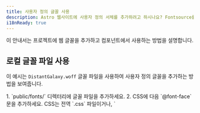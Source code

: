 ```yaml
---
title: 사용자 정의 글꼴 사용
description: Astro 웹사이트에 사용자 정의 서체를 추가하려고 하시나요? Fontsource를 통해 Google Fonts를 사용하거나 원하는 글꼴을 추가하세요.
i18nReady: true
---
```


이 안내서는 프로젝트에 웹 글꼴을 추가하고 컴포넌트에서 사용하는 방법을 설명합니다.

## 로컬 글꼴 파일 사용

이 예시는 `DistantGalaxy.woff` 글꼴 파일을 사용하여 사용자 정의 글꼴을 추가하는 방법을 보여줍니다.

<Steps>
1. `public/fonts/` 디렉터리에 글꼴 파일을 추가하세요.
2. CSS에 다음 `@font-face` 문을 추가하세요. CSS는 전역 `.css` 파일이거나, `<style is:global>` 블록이거나, 글꼴을 사용할 특정 레이아웃이나 컴포넌트의 `<style>` 블록일 수도 있습니다.

    ```css
    /* 사용자 정의 글꼴 모음을 등록하고 브라우저에 해당 글꼴 모음을 찾을 수 있는 위치를 알려주세요. */
    @font-face {
      font-family: 'DistantGalaxy';
      src: url('/fonts/DistantGalaxy.woff') format('woff');
      font-weight: normal;
      font-style: normal;
      font-display: swap;
    }
    ```

3. `@font-face` 문의 `font-family` 값을 사용하여 컴포넌트나 레이아웃의 요소에 스타일을 지정하세요. 이 예시에서 `<h1>` 제목에는 사용자 정의 글꼴이 적용되지만 `<p>` 단락에는 적용되지 않습니다.

    ```astro title="src/pages/example.astro" {9-11}
    ---
    ---

    <h1>머나먼 은하계에서...</h1>

    <p>사용자 정의 글꼴을 사용해 제목을 멋지게 꾸밀 수 있습니다!</p>

    <style>
    h1 {
      font-family: 'DistantGalaxy', sans-serif;
    }
    </style>
    ```
</Steps>

## Fontsource 사용

[Fontsource](https://fontsource.org/) 프로젝트는 Google Fonts 및 기타 오픈 소스 글꼴 사용을 단순화합니다. 사용하려는 글꼴을 설치할 수 있는 npm 모듈을 제공합니다.

<Steps>
1. [Fontsource 카탈로그](https://fontsource.org/)에서 사용하고 싶은 글꼴을 찾아보세요. 이 예시에서는 [Twinkle Star](https://fontsource.org/fonts/twinkle-star)를 사용합니다.
2. 선택한 글꼴에 대한 패키지를 설치합니다.

    <PackageManagerTabs>
      <Fragment slot="npm">
      ```shell
      npm install @fontsource/twinkle-star
      ```
      </Fragment>
      <Fragment slot="pnpm">
      ```shell
      pnpm add @fontsource/twinkle-star
      ```
      </Fragment>
      <Fragment slot="yarn">
      ```shell
      yarn add @fontsource/twinkle-star
      ```
      </Fragment>
    </PackageManagerTabs>

    :::tip
    Fontsource 웹사이트의 각 글꼴 페이지에 있는 "Quick Installation" 섹션에서 올바른 패키지 이름을 찾을 수 있습니다. 패키지 이름은 `@fontsource/`로 시작하고 그 뒤에 글꼴 이름이 있습니다.
    :::

3. 글꼴을 사용하려는 컴포넌트에서 글꼴 패키지를 가져옵니다. 일반적으로 사이트 전체에서 글꼴을 사용할 수 있도록 공통 레이아웃 컴포넌트에서 이 작업을 수행할 수 있습니다.

    가져오기는 글꼴을 설정하는 데 필요한 `@font-face` 규칙을 자동으로 추가합니다.

    ```astro title="src/layouts/BaseLayout.astro"
    ---
    import '@fontsource/twinkle-star';
    ---
    ```

4. Fontsource 페이지의 `body` 예시에 나와있는 것처럼 `font-family` 값으로 글꼴의 이름을 사용하세요. 이는 Astro 프로젝트에서 CSS를 작성할 수 있는 모든 곳에서 작동합니다.

    ```css
    h1 {
      font-family: "Twinkle Star", cursive;
    }
    ```
</Steps>

## Tailwind에 글꼴 등록

[Tailwind 통합](/ko/guides/integrations-guide/tailwind/)을 사용하는 경우 이 페이지의 이전 방법 중 하나에 약간의 수정을 거쳐 글꼴을 설치할 수 있습니다. [로컬 글꼴에 대한 `@font-face` 문](#로컬-글꼴-파일-사용)을 추가하거나 [Fontsource의 `import` 전략](#fontsource-사용)을 사용하여 글꼴을 설치할 수 있습니다.

Tailwind에 글꼴을 등록하려면 다음 단계를 따르세요.

<Steps>
1. 위 안내 중 하나를 따르되, CSS에 `font-family`를 추가하는 마지막 단계는 건너뛰세요.
2. `tailwind.config.mjs`에 서체 이름을 추가하세요.

    이 예시에서는 `Inter`를 sans-serif 글꼴 스택에 추가하고, Tailwind CSS의 기본 대체 글꼴을 사용합니다.

    ```js title="tailwind.config.mjs" ins={1,8-10}
    import defaultTheme from 'tailwindcss/defaultTheme'

    /** @type {import('tailwindcss').Config} */
    export default {
    	content: ['./src/**/*.{astro,html,js,jsx,md,mdx,svelte,ts,tsx,vue}'],
    	theme: {
    		extend: {
    			fontFamily: {
    				sans: ['Inter', ...defaultTheme.fontFamily.sans],
    			},
    		},
    	},
    	plugins: [],
    }
    ```

    이제 프로젝트의 모든 sans-serif 글자 (Tailwind의 기본값)는 선택한 글꼴을 사용하고 `font-sans` 클래스도 Inter 글꼴을 적용합니다.
</Steps>

자세한 내용은 [사용자 정의 글꼴 모음 추가에 대한 Tailwind 문서](https://tailwindcss.com/docs/font-family#using-custom-values)를 확인하세요.

## 더 많은 자료

- [MDN의 웹 글꼴 안내서](https://developer.mozilla.org/ko/docs/Learn/CSS/Styling_text/Web_fonts)에서 웹 글꼴이 작동하는 방식을 알아보세요.
- [Font Squirrel의 웹 글꼴 생성기](https://www.fontsquirrel.com/tools/webfont-generator)를 사용하여 글꼴에 맞는 CSS를 생성하세요.
